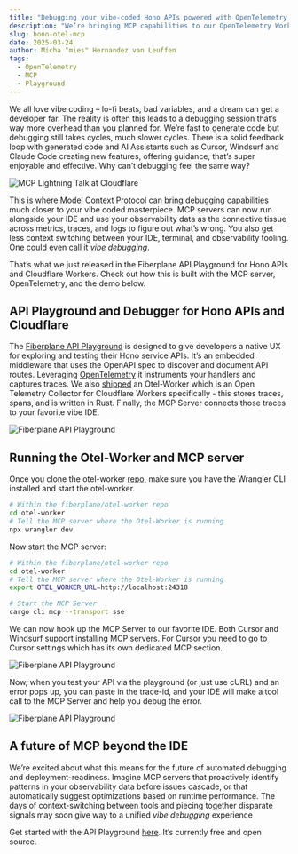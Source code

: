 ```yaml
---
title: "Debugging your vibe-coded Hono APIs powered with OpenTelemetry and MCP"
description: "We’re bringing MCP capabilities to our OpenTelemetry Worker for Cloudflare and the Fiberplane Playground."
slug: hono-otel-mcp
date: 2025-03-24
author: Micha "mies" Hernandez van Leuffen
tags:
  - OpenTelemetry
  - MCP
  - Playground
---
```



We all love vibe coding – lo-fi beats, bad variables, and a dream can get a developer far. The reality is often this leads to a debugging session that’s way more overhead than you planned for. We’re fast to generate code but debugging still takes cycles, much slower cycles. There is a solid feedback loop with generated code and AI Assistants such as Cursor, Windsurf and Claude Code creating new features, offering guidance, that’s super enjoyable and effective. Why can’t debugging feel the same way?

![MCP Lightning Talk at Cloudflare](@/assets/blog/2025-03-24-debug.png)

This is where [Model Context Protocol](https://modelcontextprotocol.io) can bring debugging capabilities much closer to your vibe coded masterpiece. MCP servers can now run alongside your IDE and use your observability data as the connective tissue across metrics, traces, and logs to figure out what’s wrong. You also get less context switching between your IDE, terminal, and observability tooling. One could even call it *vibe debugging*.

That’s what we just released in the Fiberplane API Playground for Hono APIs and Cloudflare Workers. Check out how this is built with the MCP server, OpenTelemetry, and the demo below.


<YouTube
  title="Fiberplane Playground, Otel-Worker and MCP"
  videoId="xxx"
/>

## API Playground and Debugger for Hono APIs and Cloudflare

The [Fiberplane API Playground](https://fiberplane.com/blog/hono-native-playground/) is designed to give developers a native UX for exploring and testing their Hono service APIs. It’s an embedded middleware that uses the OpenAPI spec to discover and document API routes. Leveraging [OpenTelemetry](https://opentelemetry.io/) it instruments your handlers and captures traces. We also [shipped](https://fiberplane.com/blog/otel-cloudflare-worker/) an Otel-Worker which is an Open Telemetry Collector for Cloudflare Workers specifically - this stores traces, spans, and is written in Rust. Finally, the MCP Server connects those traces to your favorite vibe IDE.

![Fiberplane API Playground](@/assets/blog/2025-03-24-mcp-1.png)

## Running the Otel-Worker and MCP server

Once you clone the otel-worker [repo](https://github.com/fiberplane/otel-worker), make sure you have the Wrangler CLI installed and start the otel-worker.

```bash
# Within the fiberplane/otel-worker repo
cd otel-worker
# Tell the MCP server where the Otel-Worker is running
npx wrangler dev
```

Now start the MCP server:
```bash
# Within the fiberplane/otel-worker repo
cd otel-worker
# Tell the MCP server where the Otel-Worker is running
export OTEL_WORKER_URL=http://localhost:24318

# Start the MCP Server
cargo cli mcp --transport sse
```

We can now hook up the MCP Server to our favorite IDE. Both Cursor and Windsurf support installing MCP servers. For Cursor you need to go to Cursor settings which has its own dedicated MCP section.

![Fiberplane API Playground](@/assets/blog/2025-03-24-mcp-cursor.png)

Now, when you test your API via the playground (or just use cURL) and an error pops up, you can paste in the trace-id, and your IDE will make a tool call to the MCP Server and help you debug the error.

![Fiberplane API Playground](@/assets/blog/2025-03-24-mcp-2.png)

## A future of MCP beyond the IDE

We’re excited about what this means for the future of automated debugging and deployment-readiness. Imagine MCP servers that proactively identify patterns in your observability data before issues cascade, or that automatically suggest optimizations based on runtime performance. The days of context-switching between tools and piecing together disparate signals may soon give way to a unified *vibe debugging* experience

Get started with the API Playground [here](https://github.com/fiberplane/fiberplane). It’s currently free and open source.
